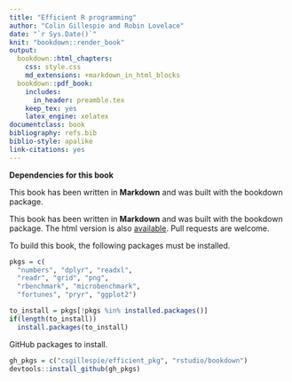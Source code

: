 ```yaml
--- 
title: "Efficient R programming"
author: "Colin Gillespie and Robin Lovelace"
date: "`r Sys.Date()`"
knit: "bookdown::render_book"
output:
  bookdown::html_chapters:
    css: style.css
    md_extensions: +markdown_in_html_blocks
  bookdown::pdf_book:
    includes:
      in_header: preamble.tex
    keep_tex: yes
    latex_engine: xelatex
documentclass: book
bibliography: refs.bib
biblio-style: apalike
link-citations: yes
---
```


<script type="text/javascript" async
  src="https://cdn.mathjax.org/mathjax/latest/MathJax.js?config=TeX-MML-AM_CHTML">
</script>


__Dependencies for this book__

This book has been written in **Markdown** and was built with the bookdown package.

This book has been written in **Markdown** and was built with the bookdown package. 
The html version is also [available](https://csgillespie.github.io/efficientR/). 
Pull requests are welcome.

To build this book, the following packages must be installed.

```r
pkgs = c(
  "numbers", "dplyr", "readxl",
  "readr", "grid", "png",
  "rbenchmark", "microbenchmark",
  "fortunes", "pryr", "ggplot2")

to_install = pkgs[!pkgs %in% installed.packages()]
if(length(to_install))
  install.packages(to_install)
```

GitHub packages to install.

```r
gh_pkgs = c("csgillespie/efficient_pkg", "rstudio/bookdown")
devtools::install_github(gh_pkgs)
```






 
